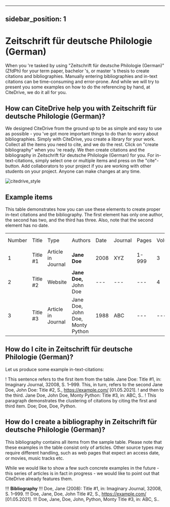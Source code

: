 
---
sidebar_position: 1
---

# Zeitschrift für deutsche Philologie (German)

When you 're tasked by using "Zeitschrift für deutsche Philologie (German)" (ZfdPh) for your term paper, bachelor 's, or master 's thesis to create citations and bibliographies.
Manually entering bibliographies and in-text citations can be time-consuming and error-prone. And while we will try to present you some examples on how to do the referencing by hand, at CiteDrive, we do it all for you.

<!---
## About  Zeitschrift für deutsche Philologie (German)

* Title: Zeitschrift für deutsche Philologie (German)
* Short Title (Id): ZfdPh)
* Authors: Zeitschrift für deutsche Philologie (German)
* Download: Zeitschrift für deutsche Philologie (German)
 --->

## How can CiteDrive help you with Zeitschrift für deutsche Philologie (German)?

We designed CiteDrive from the ground up to be as simple and easy to use as possible - you 've got more important things to do than to worry about bibliographies. Simply with CiteDrive, you create a library for your work. Collect all the items you need to cite, and we do the rest. Click on "create bibliography" when you 're ready. We then create citations and the bibliography in Zeitschrift für deutsche Philologie (German) for you. For in-text-citations, simply select one or multiple items and press on the "cite"-button. Add collaborators to your project if you are working with other students on your project. Anyone can make changes at any time.


![citedrive_style](images/zeitschrift-fur-deutsche-philologie-german.svg "Choose Zeitschrift für deutsche Philologie (German) in the CiteDrive App")


## Example items

This table demonstrates how you can use these elements to create proper in-text citations and the bibliography. The first element has only one author, the second has two, and the third has three. Also, note that the second element has no date.


<table>
  <tr>
   <td>Number
   </td>
   <td>Title
   </td>
   <td>Type
   </td>
   <td>Authors
   </td>
   <td>Date
   </td>
   <td>Journal
   </td>
   <td>Pages
   </td>
   <td>Volume
   </td>
   <td>Issue
   </td>
   <td>Access Date
   </td>
  </tr>
  <tr>
   <td>1
   </td>
   <td>Title #1
   </td>
   <td>Article in Journal
   </td>
   <td><strong>Jane Doe</strong>
   </td>
   <td>2008
   </td>
   <td>XYZ
   </td>
   <td>1-999
   </td>
   <td>3
   </td>
   <td>2
   </td>
   <td>--
   </td>
  </tr>
  <tr>
   <td>
2
   </td>
   <td>Title #2
   </td>
   <td>Website
   </td>
   <td><strong>Jane Doe, </strong>John Doe
   </td>
   <td>---
   </td>
   <td>---
   </td>
   <td>---
   </td>
   <td>4
   </td>
   <td>---
   </td>
   <td>2020-05-01
   </td>
  </tr>
  <tr>
   <td>3
   </td>
   <td>Title #3
   </td>
   <td>Article in Journal
   </td>
   <td>Jane Doe, John Doe, Monty Python
   </td>
   <td>1988
   </td>
   <td>ABC
   </td>
   <td>---
   </td>
   <td>---
   </td>
   <td>16
   </td>
   <td>---
   </td>
  </tr>
</table>



## How do I cite in  Zeitschrift für deutsche Philologie (German)?

Let us produce some example in-text-citations:

! This sentence refers to the first item from the table. Jane Doe: Title #1, in: Imaginary Journal,  32008, S. 1–999. This, in turn, refers to the second Jane Doe, John  Doe: Title #2, S., https://example.com/ [01.05.2021].
! and then to the third.  Jane Doe, John Doe, Monty Python: Title #3, in: ABC, S..
! This paragraph demonstrates the clustering of citations by citing the first and third item. Doe; Doe, Doe, Python.



## How do I create a bibliography in Zeitschrift für deutsche Philologie (German)?

This bibliography contains all items from the sample table. Please note that these examples in the table consist only of articles. Other source types may require different handling, such as web pages that expect an access date, or movies, music tracks etc.

While we would like to show a few such concrete examples in the future - this series of articles is in fact in progress - we would like to point out that CiteDrive already features them.


!!! **Bibliography**
!!! Doe, Jane (2008): Title #1, in: Imaginary Journal,  32008, S. 1–999.
!!! Doe, Jane, Doe, John  Title #2, S., https://example.com/ [01.05.2021].
!!! Doe, Jane, Doe, John, Python, Monty Title #3, in: ABC, S..


```
        